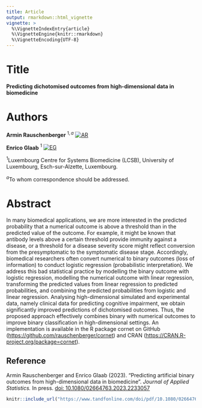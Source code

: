 ```yaml
---
title: Article
output: rmarkdown::html_vignette
vignette: >
  %\VignetteIndexEntry{article}
  %\VignetteEngine{knitr::rmarkdown}
  %\VignetteEncoding{UTF-8}
---
```


# Title

**Predicting dichotomised outcomes from high-dimensional data in biomedicine**

# Authors

**Armin Rauschenberger**$~^{1,a}$ [![AR](https://info.orcid.org/wp-content/uploads/2019/11/orcid_16x16.png)](https://orcid.org/0000-0001-6498-4801)

**Enrico Glaab**$~^{1}$ [![EG](https://info.orcid.org/wp-content/uploads/2019/11/orcid_16x16.png)](https://orcid.org/0000-0003-3977-7469)

$^1$Luxembourg Centre for Systems Biomedicine (LCSB), University of Luxembourg, Esch-sur-Alzette, Luxembourg.

$^{a}$To whom correspondence should be addressed.

# Abstract

In many biomedical applications, we are more interested in the predicted probability that a numerical outcome is above a threshold than in the predicted value of the outcome. For example, it might be known that antibody levels above a certain threshold provide immunity against a disease, or a threshold for a disease severity score might reflect conversion from the presymptomatic to the symptomatic disease stage. Accordingly, biomedical researchers often convert numerical to binary outcomes (loss of information) to conduct logistic regression (probabilistic interpretation). We address this bad statistical practice by modelling the binary outcome with logistic regression, modelling the numerical outcome with linear regression, transforming the predicted values from linear regression to predicted probabilities, and combining the predicted probabilities from logistic and linear regression. Analysing high-dimensional simulated and experimental data, namely clinical data for predicting cognitive impairment, we obtain significantly improved predictions of dichotomised outcomes. Thus, the proposed approach effectively combines binary with numerical outcomes to improve binary classification in high-dimensional settings. An implementation is available in the R package cornet on GitHub (<https://github.com/rauschenberger/cornet>) and CRAN (<https://CRAN.R-project.org/package=cornet>).

## Reference

Armin Rauschenberger and Enrico Glaab (2023). "Predicting artificial binary outcomes from high-dimensional data in biomedicine". *Journal of Applied Statistics.* In press. [doi: 10.1080/02664763.2023.2233057](https:/doi.org/10.1080/02664763.2023.2233057)

```r
knitr::include_url("https://www.tandfonline.com/doi/pdf/10.1080/02664763.2023.2233057")
```

<!--
The `cornet` manuscript is in press. Click [here](https://CRAN.R-project.org/package=cornet) for the R package.
-->

